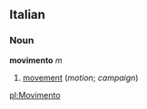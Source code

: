 ==Italian==
===Noun===
'''movimento''' ''m''

#[[movement]] (''motion''; ''campaign'')

[[pl:Movimento]]